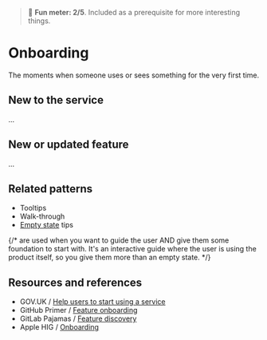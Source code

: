 
<Meta title="Patterns/Onboarding" />

> 🙂 **Fun meter: 2/5**. Included as a prerequisite for more interesting things.

# Onboarding

The moments when someone uses or sees something for the very first time.

## New to the service

...

## New or updated feature

...

## Related patterns

- Tooltips
- Walk-through
- [Empty state](../?path=/docs/patterns-states-empty-state--docs) tips

{/* are used when you want to guide the user AND give them some foundation to start with. It's an interactive guide where the user is using the product itself, so you give them more than an empty state. */}

## Resources and references

- GOV.UK / [Help users to start using a service](https://design-system.service.gov.uk/patterns/start-using-a-service/)
- GitHub Primer / [Feature onboarding](https://primer.style/product/ui-patterns/feature-onboarding/)
- GitLab Pajamas / [Feature discovery](https://design.gitlab.com/patterns/feature-discovery/)
- Apple HIG / [Onboarding](https://developer.apple.com/design/human-interface-guidelines/onboarding)
